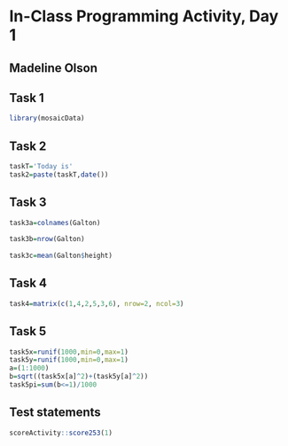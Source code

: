 # In-Class Programming Activity, Day 1

## Madeline Olson

## Task 1

```r
library(mosaicData)
```

## Task 2

```r

taskT='Today is'
task2=paste(taskT,date())

```

## Task 3

```r
task3a=colnames(Galton)
  
task3b=nrow(Galton)
  
task3c=mean(Galton$height)
```

## Task 4

```r
task4=matrix(c(1,4,2,5,3,6), nrow=2, ncol=3)
```

## Task 5

```r
task5x=runif(1000,min=0,max=1)
task5y=runif(1000,min=0,max=1)
a=(1:1000)
b=sqrt((task5x[a]^2)+(task5y[a]^2))
task5pi=sum(b<=1)/1000
```

## Test statements

```r
scoreActivity::score253(1)
```
